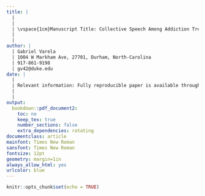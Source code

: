 ```yaml
---
title: |
  |
  | 
  | \vspace{1cm}Manuscript Title: Collective Speech Among Addiction Treatment Organizations
  | 
  |
author: |
  | Gabriel Varela
  | 1004 W Markham Ave, 27701, Durham, North-Carolina
  | 917-861-9198
  | gv42@duke.edu
date: |
  |       
  | Relevant information: Fully reproducible paper is available through this [Github repository](https://github.com/paulcbauer/Writing_a_reproducable_paper_in_rmarkdown/)
  | 
  |
output:
  bookdown::pdf_document2:
    toc: no
    keep_tex: true
    number_sections: false
    extra_dependencies: rotating
documentclass: article
mainfont: Times New Roman
sansfont: Times New Roman
fontsize: 12pt
geometry: margin=1in
always_allow_html: yes
urlcolor: blue
---
```


```r
knitr::opts_chunk$set(echo = TRUE)
```

\pagenumbering{gobble}